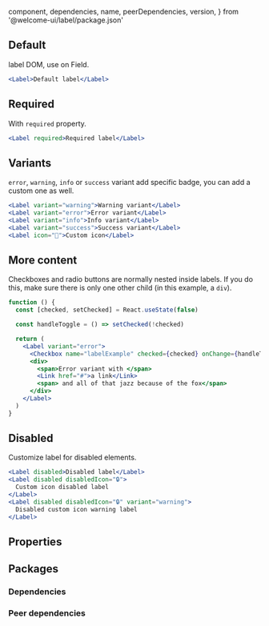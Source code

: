 
  component,
  dependencies,
  name,
  peerDependencies,
  version,
} from '@welcome-ui/label/package.json'

<Showcase
  version={version}
  name={name}
  component={component}
  description="Allows user to represents a caption for an item in a user interface."
/>

## Default

label DOM, use on Field.

```jsx
<Label>Default label</Label>
```

## Required

With `required` property.

```jsx
<Label required>Required label</Label>
```

## Variants

`error`, `warning`, `info` or `success` variant add specific badge, you can add a custom one as well.

```jsx
<Label variant="warning">Warning variant</Label>
<Label variant="error">Error variant</Label>
<Label variant="info">Info variant</Label>
<Label variant="success">Success variant</Label>
<Label icon="🐶">Custom icon</Label>
```

## More content

Checkboxes and radio buttons are normally nested inside labels. If you do this, make sure there is only one other child (in this example, a `div`).

```jsx
function () {
  const [checked, setChecked] = React.useState(false)

  const handleToggle = () => setChecked(!checked)

  return (
    <Label variant="error">
      <Checkbox name="labelExample" checked={checked} onChange={handleToggle} />
      <div>
        <span>Error variant with </span>
        <Link href="#">a link</Link>
        <span> and all of that jazz because of the fox</span>
      </div>
    </Label>
  )
}
```

## Disabled

Customize label for disabled elements.

```jsx
<Label disabled>Disabled label</Label>
<Label disabled disabledIcon="🔒">
  Custom icon disabled label
</Label>
<Label disabled disabledIcon="🔒" variant="warning">
  Disabled custom icon warning label
</Label>
```

## Properties

<Props propTypes={props.propTypes.Label} />

## Packages

### Dependencies

<Dependencies dependencies={dependencies} />

### Peer dependencies

<Dependencies dependencies={peerDependencies} />

<Pagination />

